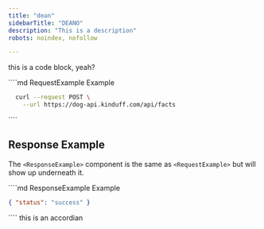 ```yaml
---
title: "dean"
sidebarTitle: "DEANO"
description: "This is a description"
robots: noindex, nofollow

---
```


this is a code block, yeah?

<RequestExample>
  ````md RequestExample Example
  <RequestExample>

  ```bash Request
    curl --request POST \
      --url https://dog-api.kinduff.com/api/facts
  ```

  </RequestExample>
  ````
</RequestExample>

## Response Example

The `<ResponseExample>` component is the same as `<RequestExample>` but will show up underneath it.

<ResponseExample>
  ````md ResponseExample Example
  <ResponseExample>

  ```json Response
  { "status": "success" }
  ```

  </ResponseExample>
  ````
</ResponseExample>





<Accordion title="New Accordion" defaultOpen="false">
  this is an accordian 
</Accordion>